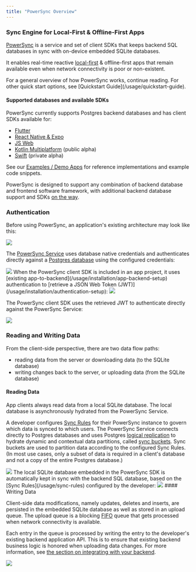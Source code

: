```yaml
---
title: "PowerSync Overview"
---
```


### Sync Engine for Local-First & Offline-First Apps

[PowerSync](https://www.powersync.com/) is a service and set of client SDKs that keeps backend SQL databases in sync with on-device embedded SQLite databases.

It enables real-time reactive [local-first](/resources/local-first-software) & offline-first apps that remain available even when network connectivity is poor or non-existent.

<Info>
  For a general overview of how PowerSync works, continue reading. For other quick start options, see [Quickstart Guide](/usage/quickstart-guide).
</Info>

#### Supported databases and available SDKs

PowerSync currently supports Postgres backend databases and has client SDKs available for:

* [Flutter](/client-sdk-references/flutter)
* [React Native & Expo](/client-sdk-references/react-native-and-expo)
* [JS Web](/client-sdk-references/js-web)
* [Kotlin Multiplatform](/client-sdk-references/kotlin-multiplatform) (public alpha)
* [Swift](/client-sdk-references/swift) (private alpha)

See our [Examples / Demo Apps](/resources/demo-apps-example-projects) for reference implementations and example code snippets.

PowerSync is designed to support any combination of backend database and frontend software framework, with additional backend database support and SDKs [on the way](https://roadmap.powersync.com/).

### Authentication

Before using PowerSync, an application's existing architecture may look like this:
<Frame>
  <img src="/images/overview-1.webp"/>
</Frame>

The [PowerSync Service](/architecture/powersync-service) uses database native credentials and authenticates directly against a [Postgres database](/usage/installation/database-setup) using the configured credentials:

<Frame>
  <img src="/images/overview-2.webp"/>
</Frame>
When the PowerSync client SDK is included in an app project, it uses [existing app-to-backend](/usage/installation/app-backend-setup) authentication to [retrieve a JSON Web Token (JWT)](/usage/installation/authentication-setup):

<Frame>
  <img src="/images/overview-3.webp"/>
</Frame>

The PowerSync client SDK uses the retrieved JWT to authenticate directly against the PowerSync Service:

<Frame>
  <img src="/images/overview-4.webp"/>
</Frame>

### Reading and Writing Data

From the client-side perspective, there are two data flow paths:

* reading data from the server or downloading data (to the SQLite database)
* writing changes back to the server, or uploading data (from the SQLite database)

#### Reading Data

App clients always read data from a local SQLite database. The local database is asynchronously hydrated from the PowerSync Service.

A developer configures [Sync Rules](/usage/sync-rules) for their PowerSync instance to govern which data is synced to which users. The PowerSync Service connects directly to Postgres databases and uses Postgres [logical replication](https://www.powersync.com/blog/postgres-logical-replication-challenges-solutions) to hydrate dynamic and contextual data partitions, called [sync buckets](/usage/sync-rules/organize-data-into-buckets). Sync buckets are used to partition data according to the configured Sync Rules. (In most use cases, only a subset of data is required in a client's database and not a copy of the entire Postgres database.)

<Frame>
  <img src="/images/overview-5.webp"/>
</Frame>
The local SQLite database embedded in the PowerSync SDK is automatically kept in sync with the backend SQL database, based on the [Sync Rules](/usage/sync-rules) configured by the developer:

<Frame>
  <img src="/images/overview-6.webp"/>
</Frame>
#### Writing Data

Client-side data modifications, namely updates, deletes and inserts, are persisted in the embedded SQLite database as well as stored in an upload queue. The upload queue is a blocking [FIFO](https://en.wikipedia.org/wiki/FIFO%5F%28computing%5Fand%5Felectronics%29) queue that gets processed when network connectivity is available.

Each entry in the queue is processed by writing the entry to the developer's existing backend application API. This is to ensure that existing backend business logic is honored when uploading data changes. For more information, see [the section on integrating with your backend](/usage/installation/client-side-setup/integrating-with-your-backend).

<Frame>
  <img src="/images/overview-7.webp"/>
</Frame>
